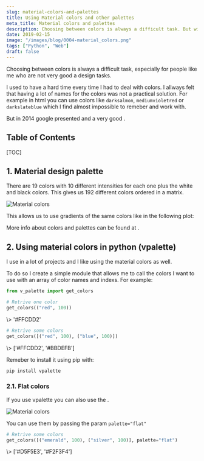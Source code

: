 ```yaml
---
slug: material-colors-and-palettes
title: Using Material colors and other palettes
meta_title: Material colors and palettes
description: Choosing between colors is always a difficult task. But with the material design palette it is possible to solve most of color related problems easily.
date: 2019-02-15
image: "/images/blog/0004-material_colors.png"
tags: ["Python", "Web"]
draft: false
---
```


<script type="module" src="/js/posts/0004-plots-colors.js"></script>

Choosing between colors is always a difficult task, especially for people like me who are not very good a design tasks.

I used to have a hard time every time I had to deal with colors. I allways felt that having a lot of names for the colors was not a practical solution. For example in html you can use colors like `darksalmon`, `mediumvioletred` or `darkslateblue` which I find almost impossible to remeber and work with.

But in 2014 google presented <FancyLink linkText="Material Design" url="https://material.io/"/> and a very good <FancyLink linkText="Color palette" url="https://material.io/design/color/the-color-system.html#color-usage-palettes" company="material"/>.

## Table of Contents

[TOC]

## 1. Material design palette

There are 19 colors with 10 different intensities for each one plus the white and black colors. This gives us 192 different colors ordered in a matrix.

![Material colors](../../images/posts/2019/0004-material_colors.svg)

This allows us to use gradients of the same colors like in the following plot:

<canvas id="plot-colors"></canvas>

More info about colors and palettes can be found at <FancyLink linkText="HTML Color codes" url="https://htmlcolorcodes.com/color-chart/"/>.

## 2. Using material colors in python (vpalette)

I use <FancyLink linkText="Plotly" url="https://plotly.com/"/> in a lot of projects and I like using the material colors as well.

To do so I create a simple module <FancyLink linkText="Vpalette" url="https://github.com/villoro/vpalette" dark="true"/> that allows me to call the colors I want to use with an array of color names and indexs. For example:

```python
from v_palette import get_colors

# Retrive one color
get_colors(("red", 100))
```
<TerminalOutput className="mb-6">
  \> '#FFCDD2'
</TerminalOutput>

```python
# Retrive some colors
get_colors([("red", 100), ("blue", 100)])
```
<TerminalOutput>
  \> ['#FFCDD2', '#BBDEFB']
</TerminalOutput>

Remeber to install it using pip with:

```sh
pip install vpalette
```

### 2.1. Flat colors

If you use vpalette you can also use the <FancyLink linkText="Flat colors" url="https://htmlcolorcodes.com/color-chart/flat-design-color-chart/"/>.

![Material colors](../../images/posts/2019/0004-flat_colors.svg)

You can use them by passing the param `palette="flat"`

```python
# Retrive some colors
get_colors([("emerald", 100), ("silver", 100)], palette="flat")
```
<TerminalOutput>
  \> ['#D5F5E3', '#F2F3F4']
</TerminalOutput>
